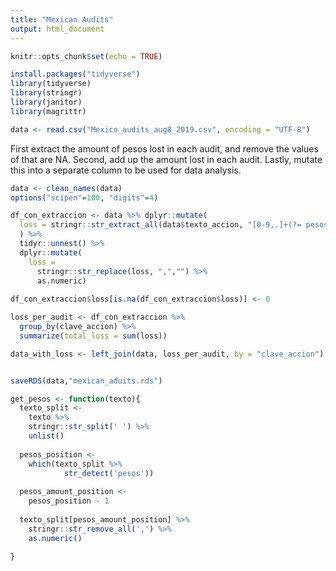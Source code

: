 ```yaml
---
title: "Mexican Audits"
output: html_document
---
```


```r
knitr::opts_chunk$set(echo = TRUE)

install.packages("tidyverse")
library(tidyverse)
library(stringr)
library(janitor)
library(magrittr)
```


```r

data <- read.csv("Mexico_audits_aug8_2019.csv", encoding = "UTF-8")
```

First extract the amount of pesos lost in each audit, and remove the values of that are NA. Second, add up the amount lost in each audit. Lastly, mutate this into a separate column to be used for data analysis.


```r
data <- clean_names(data)
options("scipen"=100, "digits"=4)

df_con_extraccion <- data %>% dplyr::mutate(
  loss = stringr::str_extract_all(data$texto_accion, "[0-9,.]+(?= pesos)")
  ) %>%
  tidyr::unnest() %>%
  dplyr::mutate(
    loss =
      stringr::str_replace(loss, ",","") %>%
      as.numeric)
  
df_con_extraccion$loss[is.na(df_con_extraccion$loss)] <- 0

loss_per_audit <- df_con_extraccion %>% 
  group_by(clave_accion) %>%
  summarize(total_loss = sum(loss))

data_with_loss <- left_join(data, loss_per_audit, by = "clave_accion")


saveRDS(data,"mexican_aduits.rds")

get_pesos <- function(texto){
  texto_split <-
    texto %>%
    stringr::str_split(' ') %>%
    unlist()
 
  pesos_position <-
    which(texto_split %>%
            str_detect('pesos'))
 
  pesos_amount_position <-
    pesos_position - 1
 
  texto_split[pesos_amount_position] %>%
    stringr::str_remove_all(',') %>%
    as.numeric()

}



```